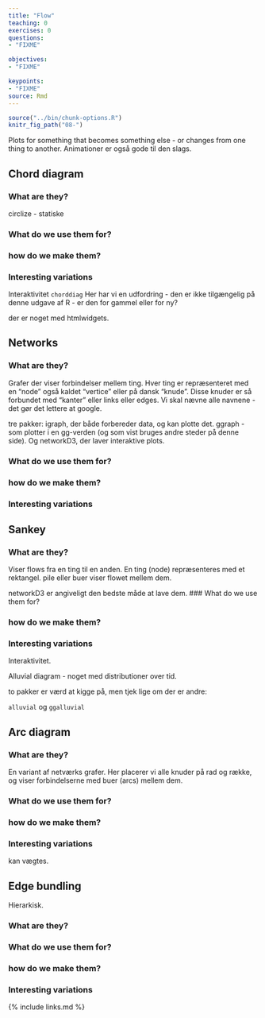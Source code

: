 ```yaml
---
title: "Flow"
teaching: 0
exercises: 0
questions: 
- "FIXME"

objectives:
- "FIXME"

keypoints:
- "FIXME"
source: Rmd
---
```


```r
source("../bin/chunk-options.R")
knitr_fig_path("08-")
```

Plots for something that becomes something else - or changes from one thing 
to another. Animationer er også gode til den slags.

## Chord diagram
### What are they?

circlize - statiske 

### What do we use them for?

### how do we make them?

### Interesting variations

Interaktivitet `chorddiag` Her har vi en udfordring - den er ikke tilgængelig
på denne udgave af R - er den for gammel eller for ny?

der er noget med htmlwidgets.



## Networks

### What are they?

Grafer der viser forbindelser mellem ting. Hver ting er repræsenteret med 
en "node" også kaldet "vertice" eller på dansk "knude". Disse knuder er så 
forbundet med "kanter" eller links eller edges. Vi skal nævne alle navnene -
det gør det lettere at google.

tre pakker:
igraph, der både forbereder data, og kan plotte det. ggraph - som plotter i en
gg-verden (og som vist bruges andre steder på denne side). Og networkD3, der 
laver interaktive plots.

### What do we use them for?

### how do we make them?

### Interesting variations

## Sankey

### What are they?
Viser flows fra en ting til en anden. En ting (node) repræsenteres med et 
rektangel. pile eller buer viser flowet mellem dem. 

networkD3 er angiveligt den bedste måde at lave dem. 
### What do we use them for?

### how do we make them?

### Interesting variations

Interaktivitet.

Alluvial diagram - noget med distributioner over tid.

to pakker er værd at kigge på, men tjek lige om der er andre:

`alluvial` og `ggalluvial`

## Arc diagram

### What are they?

En variant af netværks grafer. Her placerer vi alle knuder på rad og række, og 
viser forbindelserne med buer (arcs) mellem dem.

### What do we use them for?

### how do we make them?

### Interesting variations

kan vægtes.

## Edge bundling

Hierarkisk.

### What are they?

### What do we use them for?

### how do we make them?

### Interesting variations


{% include links.md %}